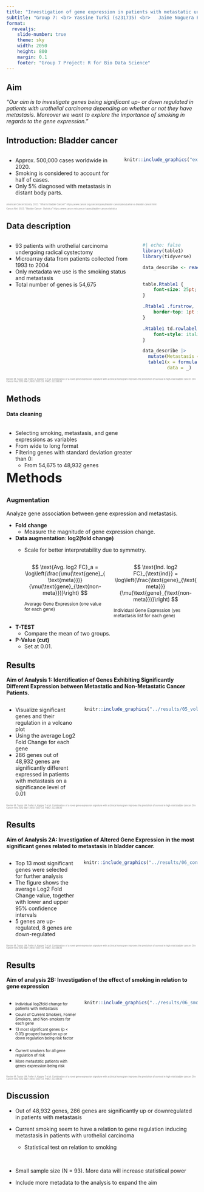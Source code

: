 ```yaml
---
title: "Investigation of gene expression in patients with metastatic urothelial carcinoma"
subtitle: "Group 7: <br> Yassine Turki (s231735) <br>	Jaime Noguera Piera (s233773) <br> Mette Bøge Pedersen (s194679) <br> Sarah Rosenberg Asmussen (s194689) <br> Caroline Amalie Bastholm Jensen (s213427)"
format:
  revealjs: 
    slide-number: true
    theme: sky
    width: 2050
    height: 800
    margin: 0.1
    footer: "Group 7 Project: R for Bio Data Science"
---
```


## Aim

<p style="text-align: center;">

*"Our aim is to investigate genes being significant up- or down regulated in patients with urothelial carcinoma depending on whether or not they have metastasis. Moreover we want to explore the importance of smoking in regards to the gene expression."*

</p>

## Introduction: Bladder cancer

::: columns
::: {.column width="60%"}
-   Approx. 500,000 cases worldwide in 2020.
-   Smoking is considered to account for half of cases.
-   Only 5% diagnosed with metastasis in distant body parts.
:::

::: {.column width="40%"}
```r
knitr::include_graphics("external_figures/bladder_cancer.png")
```
:::
:::

<!-- References -->

::: {.absolute bottom="0;" style="font-size: 0.4em; color: grey;"}
American Cancer Society. 2023. "What Is Bladder Cancer?" https://www.cancer.org/cancer/types/bladder-cancer/about/what-is-bladder-cancer.html.

Cancer.Net. 2023. "Bladder Cancer: Statistics" https://www.cancer.net/cancer-types/bladder-cancer/statistics
:::

## Data description

::: columns
::: {.column width="70%"}
-   93 patients with urothelial carcinoma undergoing radical cystectomy
-   Microarray data from patients collected from 1993 to 2004
-   Only metadata we use is the smoking status and metastasis
-   Total number of genes is 54,675
:::

::: {.column width="30%"}
```r
#| echo: false
library(table1)
library(tidyverse)

data_describe <- read_tsv("../data/04_dat_desc.tsv",
                            show_col_types = FALSE)
```

```css
table.Rtable1 {
    font-size: 25pt;
}

.Rtable1 .firstrow, .Rtable1 .firstrow ~ td {
    border-top: 1pt solid black;
}

.Rtable1 td.rowlabel {
    font-style: italic;
}
```

```r
data_describe |> 
  mutate(Metastasis = factor(Metastasis)) |> 
  table1(x = formula(~ Smoking + Metastasis), 
         data = _)
```
:::
:::

<!-- References -->

::: {.absolute bottom="0;" style="font-size: 0.4em; color: grey;"}
Riester M, Taylor JM, Feifer A, Koppie T et al. Combination of a novel gene expression signature with a clinical nomogram improves the prediction of survival in high-risk bladder cancer. Clin Cancer Res 2012 Mar 1;18(5):1323-33. PMID: 22228636
:::

## Methods

#### Data cleaning

::: columns
::: {.column width="70%"}
-   Selecting smoking, metastasis, and gene expressions as variables
-   From wide to long format
-   Filtering genes with standard deviation greater than 0:
    -   From 54,675 to 48,932 genes
:::

::: {.column width="30%"}
:::
:::

## Methods {.your_specific_slide_identifier}

<!-- Add inline CSS for specific slide -->

```{=html}
<style>
/* Adjust font size and move everything higher */
.your_specific_slide_identifier {
  font-size: 34px; /* Adjust the font size as needed */
  margin-top: -2%; /* Adjust the top margin as needed */
}

/* Adjust layout for two-column display */
.your_specific_slide_identifier .columns {
  display: flex;
  align-items: top; /* Align columns to the top */
}

.your_specific_slide_identifier .column {
  flex: 1;
  margin-right: 20px; /* Adjust the spacing between columns as needed */
}

.your_specific_slide_identifier .column p {
  margin-bottom: 5px; /* Adjust the spacing between paragraphs as needed */
}

/* Change the font size for specific lines */
.your_specific_slide_identifier .column p small {
  font-size: 80%; /* Adjust the font size for smaller letters */
}
</style>
```
### Augmentation

Analyze gene association between gene expression and metastasis.

-   **Fold change**
    -   Measure the magnitude of gene expression change.
-   **Data augmentation**: **log2(fold change)**
    -   Scale for better interpretability due to symmetry.

        ::: columns
        ::: column
        $$
          \text{Avg. log2 FC}_a = \log\left(\frac{\mu(\text{gene}_{\text{meta}})}{\mu(\text{gene}_{\text{non-meta}})}\right)
          $$

        <small>Average Gene Expression (one value for each gene) </small>
        :::

        ::: column
        $$
          \text{Ind. log2 FC}_{\text{ind}} = \log\left(\frac{\text{gene}_{\text{meta}}}{\mu(\text{gene}_{\text{non-meta}})}\right)
          $$

        <small>Individual Gene Expression (yes metastasis list for each gene) </small>
        :::
        :::
-   **T-TEST**
    -   Compare the mean of two groups.
-   **P-Value (cut)**
    -   Set at 0.01.

## Results

<b>Aim of Analysis 1: Identification of Genes Exhibiting Significantly Different Expression between Metastatic and Non-Metastatic Cancer Patients.</b>

::: columns
::: {.column width="50%"}
-   Visualize significant genes and their regulation in a volcano plot
-   Using the average Log2 Fold Change for each gene
-   286 genes out of 48,932 genes are significantly different expressed in patients with metastasis on a significance level of 0.01
:::

::: {.column width="50%" style="margin-top: 0px;"}
```r
knitr::include_graphics("../results/05_volcano_plot.png")
```
:::
:::

<!-- References -->

::: {.absolute bottom="-50px;" style="font-size: 0.4em; color: grey;"}
Riester M, Taylor JM, Feifer A, Koppie T et al. Combination of a novel gene expression signature with a clinical nomogram improves the prediction of survival in high-risk bladder cancer. Clin Cancer Res 2012 Mar 1;18(5):1323-33. PMID: 22228636
:::

## Results

<b>Aim of Analysis 2A: Investigation of Altered Gene Expression in the most significant genes related to metastasis in bladder cancer.</b>

::: columns
::: {.column width="50%"}
-   Top 13 most significant genes were selected for further analysis
-   The figure shows the average Log2 Fold Change value, together with lower and upper 95% confidence intervals
-   5 genes are up-regulated, 8 genes are down-regulated
:::

::: {.column width="50%" style="margin-top: 0px;"}
```r
knitr::include_graphics("../results/06_conf_int_plot.png")
```
:::
:::

<!-- References -->

::: {.absolute bottom="-50;" style="font-size: 0.4em; color: grey;"}
Riester M, Taylor JM, Feifer A, Koppie T et al. Combination of a novel gene expression signature with a clinical nomogram improves the prediction of survival in high-risk bladder cancer. Clin Cancer Res 2012 Mar 1;18(5):1323-33. PMID: 22228636
:::

## Results

<b>Aim of analysis 2B: Investigation of the effect of smoking in relation to gene expression</b>

::: columns
::: {.column width="50%"}
-   [Individual log2fold change for patients with metastasis]{style="font-size: 0.7em;"}
-   [Count of Current Smokers, Former Smokers, and Non-smokers for each gene]{style="font-size: 0.7em;"}
-   [13 most significant genes (p \< 0.01) grouped based on up or down regulation being risk factor]{style="font-size: 0.7em;"} <br><br>
-   [Current smokers for all gene regulation of risk]{style="font-size: 0.7em;"}
-   [More metastatic patients with genes expression being risk]{style="font-size: 0.7em;"}
:::

::: {.column width="50%" style="margin-top: 0px;"}
```r
knitr::include_graphics("../results/06_smoking_plot.png")
```
:::
:::

<!-- References -->

::: {.absolute bottom="-50;" style="font-size: 0.4em; color: grey;"}
Riester M, Taylor JM, Feifer A, Koppie T et al. Combination of a novel gene expression signature with a clinical nomogram improves the prediction of survival in high-risk bladder cancer. Clin Cancer Res 2012 Mar 1;18(5):1323-33. PMID: 22228636
:::

## Discussion

-   Out of 48,932 genes, 286 genes are significantly up or downregulated in patients with metastasis

-   Current smoking seem to have a relation to gene regulation inducing metastasis in patients with urothelial carcinoma

    -   Statistical test on relation to smoking

<br>

-   Small sample size (N = 93). More data will increase statistical power

-   Include more metadata to the analysis to expand the aim
